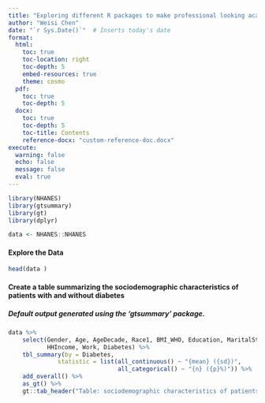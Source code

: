 ```yaml
---
title: "Exploring different R packages to make professional looking academic descriptive tables"
author: "Weisi Chen"
date: "`r Sys.Date()`"  # Inserts today's date
format:
  html:
    toc: true
    toc-location: right
    toc-depth: 5
    embed-resources: true
    theme: cosmo
  pdf:
    toc: true
    toc-depth: 5
  docx:
    toc: true
    toc-depth: 5
    toc-title: Contents
    reference-docx: "custom-reference-doc.docx"  
execute:
  warning: false
  echo: false
  message: false
  eval: true
---
```



```r
library(NHANES)
library(gtsummary)
library(gt)
library(dplyr)
```


```r
data <- NHANES::NHANES
```


#### Explore the Data

```r
head(data )
```

#### Create a table summarizing the sociodemographic characteristics of patients with and without diabetes

##### Default output generated using the 'gtsummary' package.

```r
data %>%
    select(Gender, Age, AgeDecade, Race1, BMI_WHO, Education, MaritalStatus,
           HHIncome, Work, Diabetes) %>%
    tbl_summary(by = Diabetes, 
              statistic = list(all_continuous() ~ "{mean} ({sd})", 
                               all_categorical() ~ "{n} ({p}%)")) %>%
    add_overall() %>%
    as_gt() %>%
    gt::tab_header("Table: sociodemographic characteristics of patients with and without diabetes")
```
